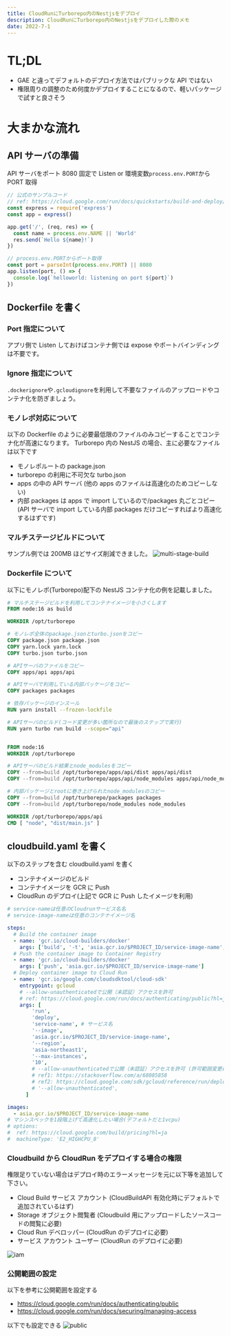 ```yaml
---
title: CloudRunにTurborepo内のNestjsをデプロイ
description: CloudRunにTurborepo内のNestjsをデプロイした際のメモ
date: 2022-7-1
---
```


# TL;DL

- GAE と違ってデフォルトのデプロイ方法ではパブリックな API ではない
- 権限周りの調整のため何度かデプロイすることになるので、軽いパッケージで試すと良さそう

# 大まかな流れ

## API サーバの準備

API サーバをポート 8080 固定で Listen or 環境変数`process.env.PORT`から PORT 取得

```ts
// 公式のサンプルコード
// ref: https://cloud.google.com/run/docs/quickstarts/build-and-deploy/deploy-nodejs-service
const express = require('express')
const app = express()

app.get('/', (req, res) => {
  const name = process.env.NAME || 'World'
  res.send(`Hello ${name}!`)
})

// process.env.PORTからポート取得
const port = parseInt(process.env.PORT) || 8080
app.listen(port, () => {
  console.log(`helloworld: listening on port ${port}`)
})
```

## Dockerfile を書く

### Port 指定について

アプリ側で Listen しておけばコンテナ側では expose やポートバインディングは不要です。

### Ignore 指定について

`.dockerignore`や`.gcloudignore`を利用して不要なファイルのアップロードやコンテナ化を防ぎましょう。

### モノレポ対応について

以下の Dockerfile のように必要最低限のファイルのみコピーすることでコンテナ化が高速になります。
Turborepo 内の NestJS の場合、主に必要なファイルは以下です

- モノレポルートの package.json
- turborepo の利用に不可欠な turbo.json
- apps の中の API サーバ (他の apps のファイルは高速化のためコピーしない)
- 内部 packages は apps で import しているので/packages 丸ごとコピー  
  (API サーバで import している内部 packages だけコピーすればより高速化するはずです)

### マルチステージビルドについて

サンプル例では 200MB ほどサイズ削減できました。
![multi-stage-build](/posts/cloudrun/multi-stage-build.png)

### Dockerfile について

以下にモノレポ(Turborepo)配下の NestJS コンテナ化の例を記載しました。

```dockerfile
# マルチステージビルドを利用してコンテナイメージを小さくします
FROM node:16 as build

WORKDIR /opt/turborepo

# モノレポ全体のpackage.jsonとturbo.jsonをコピー
COPY package.json package.json
COPY yarn.lock yarn.lock
COPY turbo.json turbo.json

# APIサーバのファイルをコピー
COPY apps/api apps/api

# APIサーバで利用している内部パッケージをコピー
COPY packages packages

# 依存パッケージのインスール
RUN yarn install --frozen-lockfile

# APIサーバのビルド(コード変更が多い箇所なので最後のステップで実行)
RUN yarn turbo run build --scope="api"


FROM node:16
WORKDIR /opt/turborepo

# APIサーバのビルド結果とnode_modulesをコピー
COPY --from=build /opt/turborepo/apps/api/dist apps/api/dist
COPY --from=build /opt/turborepo/apps/api/node_modules apps/api/node_modules

# 内部パッケージとrootに巻き上げられたnode_modulesのコピー
COPY --from=build /opt/turborepo/packages packages
COPY --from=build /opt/turborepo/node_modules node_modules

WORKDIR /opt/turborepo/apps/api
CMD [ "node", "dist/main.js" ]
```

## cloudbuild.yaml を書く

以下のステップを含む cloudbuild.yaml を書く

- コンテナイメージのビルド
- コンテナイメージを GCR に Push
- CloudRun のデプロイ(上記で GCR に Push したイメージを利用)

```yaml
# service-nameは任意のCloudrunサービス名名
# service-image-nameは任意のコンテナイメージ名

steps:
  # Build the container image
  - name: 'gcr.io/cloud-builders/docker'
    args: ['build', '-t', 'asia.gcr.io/$PROJECT_ID/service-image-name', '.']
  # Push the container image to Container Registry
  - name: 'gcr.io/cloud-builders/docker'
    args: ['push', 'asia.gcr.io/$PROJECT_ID/service-image-name']
  # Deploy container image to Cloud Run
  - name: 'gcr.io/google.com/cloudsdktool/cloud-sdk'
    entrypoint: gcloud
    # --allow-unauthenticatedで公開（未認証）アクセスを許可
    # ref: https://cloud.google.com/run/docs/authenticating/public?hl=ja#command-line
    args: [
        'run',
        'deploy',
        'service-name', # サービス名
        '--image',
        'asia.gcr.io/$PROJECT_ID/service-image-name',
        '--region',
        'asia-northeast1',
        '--max-instances',
        '10',
        # --allow-unauthenticatedで公開（未認証）アクセスを許可 (許可範囲変更には初回デプロイ後数分かかる)出来るはずだが以下理由で適用されない場合があるためGUI等で設定
        # ref1: https://stackoverflow.com/a/68085858
        # ref2: https://cloud.google.com/sdk/gcloud/reference/run/deploy
        # '--allow-unauthenticated',
      ]

images:
  - asia.gcr.io/$PROJECT_ID/service-image-name
# マシンスペックを1段階上げて高速化したい場合(デフォルトだと1vcpu)
# options:
#  ref: https://cloud.google.com/build/pricing?hl=ja
#  machineType: 'E2_HIGHCPU_8'
```

### Cloudbuild から CloudRun をデプロイする場合の権限

権限足りていない場合はデプロイ時のエラーメッセージを元に以下等を追加して下さい。

- Cloud Build サービス アカウント (CloudBuildAPI 有効化時にデフォルトで追加されているはず)
- Storage オブジェクト閲覧者 (Cloudbuild 用にアップロードしたソースコードの閲覧に必要)
- Cloud Run デベロッパー (CloudRun のデプロイに必要)
- サービス アカウント ユーザー (CloudRun のデプロイに必要)

![iam](/posts/cloudrun/iam.png)

### 公開範囲の設定

以下を参考に公開範囲を設定する

- https://cloud.google.com/run/docs/authenticating/public
- https://cloud.google.com/run/docs/securing/managing-access

以下でも設定できる
![public](/posts/cloudrun/public.png)
